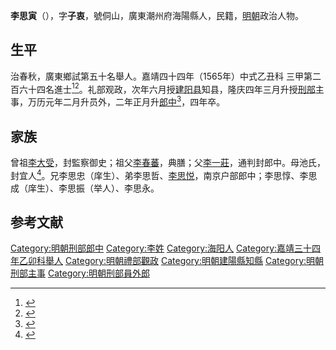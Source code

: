 {{明清人物信息框
| 姓名 = 李思寅
| 原名 =
| 圖片名稱= 
| 圖片大小 =
| 圖片說明 = 
| 最高職務 =刑部郎中
| 國家 = 大明 
| 爵位 =
| 籍貫 = 廣東潮州府海陽縣
| 族裔 = 
| 字號 = 字子衷，號同山
| 諡號 =
| 出生日期 = 戊子四月十四日
| 出生地點 = <!---廣東潮州府海陽縣--->
| 逝世日期 = 万历四年丙子
| 逝世地點 =
| 墓葬 =
| 配偶 = 配陳氏，封安人
| 親屬 = （子）李如伊、李如稷
| 出身 =
* 嘉靖三十四年乙卯科舉人
* 嘉靖四十四年乙丑科同進士出身
| 經歷 =
| 著作 =  
}}
'''李思寅'''（{{bd|1528年||1576年|catIdx=}}），字'''子衷'''，號侗山，廣東潮州府海陽縣人，民籍，[[明朝|明朝]]政治人物。

== 生平 ==
治春秋，廣東鄉試第五十名舉人。嘉靖四十四年（1565年）中式乙丑科<!---會試第三百五十名--->三甲第二百六十四名進士<ref>{{Cite book|title=《皇明贡举考》卷五|author=[[张朝瑞|张朝瑞]]|publisher=《续修四库全书》史部第828册|year=|isbn=|location=|pages=}}</ref><ref>{{Cite book|title=贡举志五种 上|author=鲁小俊，江俊伟著|publisher=武汉大学出版社|year=2009|isbn=978-7-307-07043-1|location=武汉|pages=}}</ref>。礼部观政，次年六月授[[建阳县|建阳县]]知县，隆庆四年三月升授[[刑部|刑部]]主事，万历元年二月升员外，二年正月升[[郎中|郎中]]<ref>{{cite news|title=明朝潮州府文进士名录|url=http://zt.czonline.net/2010wenhua/txcr/chaorendongtai/kejiao/2010-12-02/31625.html|accessdate=2013-08-07|newspaper=潮州热线|archive-url=https://web.archive.org/web/20131004220414/http://zt.czonline.net/2010wenhua/txcr/chaorendongtai/kejiao/2010-12-02/31625.html|archive-date=2013-10-04|dead-url=yes}}</ref>，四年卒。

== 家族 ==
曾祖[[李大受|李大受]]，封監察御史；祖父[[李春蕃|李春蕃]]，典膳；父[[李一莊|李一莊]]，通判封郎中。母池氏，封宜人<ref>{{Cite book|title=天一阁藏明代科举录选刊 登科录 点校本|author=龚延明主编|publisher=宁波出版社|year=2016|isbn=978-7-5526-2320-8|location=宁波|pages=|quote=《天一閣藏明代科舉錄選刊.登科錄》之《嘉靖四十四年乙丑科登科錄》}}</ref>。兄李思忠（庠生）、弟李思哲、[[李思悦|李思悦]]，南京户部郎中；李思惇、李思成（庠生）、李思振（举人）、李思永。

==参考文献==
{{reflist}}

{{嘉靖四十四年乙丑科殿試金榜}}

{{DEFAULTSORT:}}
[[Category:明朝刑部郎中|Category:明朝刑部郎中]]
[[Category:李姓|Category:李姓]]
[[Category:海阳人|Category:海阳人]]
[[Category:嘉靖三十四年乙卯科舉人|Category:嘉靖三十四年乙卯科舉人]]
[[Category:明朝禮部觀政|Category:明朝禮部觀政]]
[[Category:明朝建陽縣知縣|Category:明朝建陽縣知縣]]
[[Category:明朝刑部主事|Category:明朝刑部主事]]
[[Category:明朝刑部員外郎|Category:明朝刑部員外郎]]


{{明朝人物小作品}}